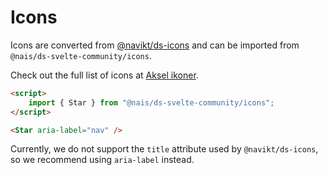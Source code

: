 # Icons

Icons are converted from [@navikt/ds-icons](https://github.com/navikt/aksel/tree/main/%40navikt/icons) and can be imported from `@nais/ds-svelte-community/icons`.

Check out the full list of icons at [Aksel ikoner](https://aksel.nav.no/ikoner).

```html
<script>
	import { Star } from "@nais/ds-svelte-community/icons";
</script>

<Star aria-label="nav" />
```

Currently, we do not support the `title` attribute used by `@navikt/ds-icons`, so we recommend using `aria-label` instead.
